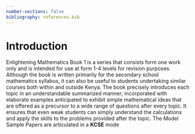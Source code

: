 ```yaml
---
number-sections: false
bibliography: references.bib
---
```


# Introduction {.unnumbered}

Enlightening Mathematics Book 1 is a series that consists form one work only and is intended for use at form 1-4 levels for revision purposes. Although the book is written primarily for the secondary school mathematics syllabus, it can also be useful to students undertaking similar courses both within and outside Kenya. The book precisely introduces each topic in an understandable summarized manner; incorporated with elaborate examples anticipated to exhibit simple mathematical ideas that are offered as a precursor to a wide range of questions after every topic. It ensures that even weak students can simply understand the calculations and apply the skills to the problems provided after the topic. The Model Sample Papers are articulated in a **KCSE** mode
